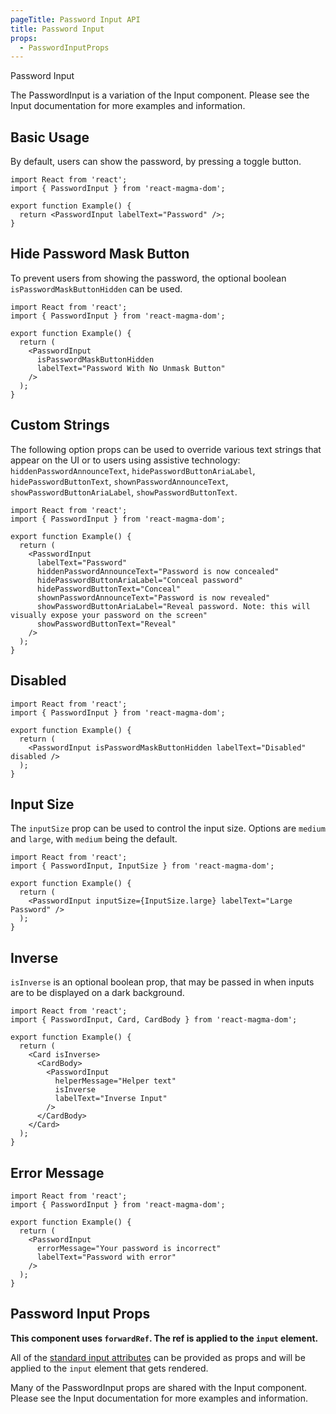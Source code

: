 ```yaml
---
pageTitle: Password Input API
title: Password Input
props:
  - PasswordInputProps
---
```


<DocsHeading to="/design/inputs/" type="api">
  Password Input
</DocsHeading>

The PasswordInput is a variation of the Input component. Please see the <Link to='/api/input'>Input documentation</Link> for more examples and information.

## Basic Usage

By default, users can show the password, by pressing a toggle button.

```tsx
import React from 'react';
import { PasswordInput } from 'react-magma-dom';

export function Example() {
  return <PasswordInput labelText="Password" />;
}
```

## Hide Password Mask Button

To prevent users from showing the password, the optional boolean `isPasswordMaskButtonHidden` can be used.

```tsx
import React from 'react';
import { PasswordInput } from 'react-magma-dom';

export function Example() {
  return (
    <PasswordInput
      isPasswordMaskButtonHidden
      labelText="Password With No Unmask Button"
    />
  );
}
```

## Custom Strings

The following option props can be used to override various text strings that appear on the UI or to users using assistive technology: `hiddenPasswordAnnounceText`, `hidePasswordButtonAriaLabel`, `hidePasswordButtonText`, `shownPasswordAnnounceText`, `showPasswordButtonAriaLabel`, `showPasswordButtonText`.

```tsx
import React from 'react';
import { PasswordInput } from 'react-magma-dom';

export function Example() {
  return (
    <PasswordInput
      labelText="Password"
      hiddenPasswordAnnounceText="Password is now concealed"
      hidePasswordButtonAriaLabel="Conceal password"
      hidePasswordButtonText="Conceal"
      shownPasswordAnnounceText="Password is now revealed"
      showPasswordButtonAriaLabel="Reveal password. Note: this will visually expose your password on the screen"
      showPasswordButtonText="Reveal"
    />
  );
}
```

## Disabled

```tsx
import React from 'react';
import { PasswordInput } from 'react-magma-dom';

export function Example() {
  return (
    <PasswordInput isPasswordMaskButtonHidden labelText="Disabled" disabled />
  );
}
```

## Input Size

The `inputSize` prop can be used to control the input size. Options are `medium` and `large`, with `medium` being the default.

```tsx
import React from 'react';
import { PasswordInput, InputSize } from 'react-magma-dom';

export function Example() {
  return (
    <PasswordInput inputSize={InputSize.large} labelText="Large Password" />
  );
}
```

## Inverse

`isInverse` is an optional boolean prop, that may be passed in when inputs are to be displayed on a dark background.

```tsx
import React from 'react';
import { PasswordInput, Card, CardBody } from 'react-magma-dom';

export function Example() {
  return (
    <Card isInverse>
      <CardBody>
        <PasswordInput
          helperMessage="Helper text"
          isInverse
          labelText="Inverse Input"
        />
      </CardBody>
    </Card>
  );
}
```

## Error Message

```tsx
import React from 'react';
import { PasswordInput } from 'react-magma-dom';

export function Example() {
  return (
    <PasswordInput
      errorMessage="Your password is incorrect"
      labelText="Password with error"
    />
  );
}
```

## Password Input Props

**This component uses `forwardRef`. The ref is applied to the `input` element.**

All of the [standard input attributes](https://developer.mozilla.org/en-US/docs/Web/HTML/Element/input) can be provided as props and will be applied to the `input` element that gets rendered.

Many of the PasswordInput props are shared with the Input component. Please see the <Link to='/api/input'>Input documentation</Link> for more examples and information.

<PasswordInputProps />
